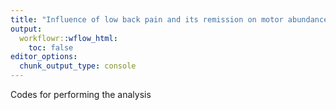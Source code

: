 ```yaml
---
title: "Influence of low back pain and its remission on motor abundance in a low-load lifting task"
output:
  workflowr::wflow_html:
    toc: false
editor_options:
  chunk_output_type: console
---
```


Codes for performing the analysis
